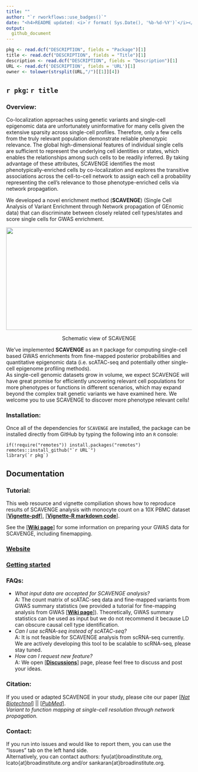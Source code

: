 ```yaml
---
title: ""  
author: "`r rworkflows::use_badges()`" 
date: "<h4>README updated: <i>`r format( Sys.Date(), '%b-%d-%Y')`</i></h4>"
output:
  github_document
---
```


<!-- To modify Package/Title/Description/Authors fields, edit the DESCRIPTION file -->

```r
pkg <- read.dcf("DESCRIPTION", fields = "Package")[1]
title <- read.dcf("DESCRIPTION", fields = "Title")[1]
description <- read.dcf("DESCRIPTION", fields = "Description")[1]
URL <- read.dcf('DESCRIPTION', fields = 'URL')[1]
owner <- tolower(strsplit(URL,"/")[[1]][4])
```
 
## ``r pkg``: `r title`

### Overview:

Co-localization approaches using genetic variants and single-cell epigenomic data are unfortunately uninformative for many cells given the extensive sparsity across single-cell profiles. Therefore, only a few cells from the truly relevant population demonstrate reliable phenotypic relevance. The global high-dimensional features of individual single cells are sufficient to represent the underlying cell identities or states, which enables the relationships among such cells to be readily inferred. By taking advantage of these attributes, SCAVENGE identifies the most phenotypically-enriched cells by co-localization and explores the transitive associations across the cell-to-cell network to assign each cell a probability representing the cell’s relevance to those phenotype-enriched cells via network propagation.

We developed a novel enrichment method (**SCAVENGE**) (Single Cell Analysis of Variant Enrichment through Network propagation of GEnomic data) that can discriminate between closely related cell types/states and score single cells for GWAS enrichment. 


<div align=center> <img src="image/schematic-view_1.png" width="680" height="278"> </div> 

<p align="center">Schematic view of SCAVENGE</p>  



We've implemented **SCAVENGE** as an `R` package for computing single-cell based GWAS enrichments from fine-mapped posterior probabilities and quantitative epigenomic data (i.e. scATAC-seq and potentially other single-cell epigenome profiling methods).  
As single-cell genomic datasets grow in volume, we expect SCAVENGE will have great promise for efficiently uncovering relevant cell populations for more phenotypes or functions in different scenarios, which may expand beyond the complex trait genetic variants we have examined here. We welcome you to use SCAVENGE to discover more phenotype relevant cells!

### Installation:

Once all of the dependencies for `SCAVENGE` are installed, the package can be installed 
directly from GitHub by typing the following into an `R` console:

```
if(!require("remotes")) install.packages("remotes")
remotes::install_github("`r URL`")
library(`r pkg`)
```


## Documentation 

### Tutorial:
This web resource and vignette compiliation shows how to reproduce results of SCAVENGE analysis with monocyte count on a 10X PBMC dataset [[**Vignette-pdf**]](doc/SCAVENGE-vignette.pdf), [[**Vignette-R markdown code**]](doc/SCAVENGE-vignette.Rmd). 

See the [[**Wiki page**]](https://github.com/sankaranlab/SCAVENGE/wiki)  for some information on preparing your GWAS data for SCAVENGE, including finemapping.

### [Website](https://`r owner`.github.io/`r pkg`) 
### [Getting started](https://`r owner`.github.io/`r pkg`/articles/`r pkg`) 

### FAQs:
- *What input data are accepted for SCAVENGE analysis?*  
A: The count matrix of scATAC-seq data and fine-mapped variants from GWAS summary statistics (we provided a tutorial for fine-mapping analysis from GWAS [[**Wiki page**]](https://github.com/sankaranlab/SCAVENGE/wiki)). Theoretically, GWAS summary statistics can be used as input but we do not recommend it because LD can obscure causal cell type identification.
- *Can I use scRNA-seq instead of scATAC-seq?*  
A: It is not feasible for SCAVENGE analysis from scRNA-seq currently. We are actively developing this tool to be scalable to scRNA-seq, please stay tuned. 
- *How can I request new feature?*  
A: We open [[**Discussions**]](https://github.com/sankaranlab/SCAVENGE/discussions) page, please feel free to discuss and post your ideas. 


### Citation:
If you used or adapted SCAVENGE in your study, please cite our paper [[*Nat Biotechnol*]](https://www.nature.com/articles/s41587-022-01341-y)  || [[*PubMed*]](https://pubmed.ncbi.nlm.nih.gov/35668323/).   
*Variant to function mapping at single-cell resolution through network propagation.*


### Contact:
If you run into issues and would like to report them, you can use the "Issues" tab on the left hand side.  
Alternatively, you can contact authors: fyu{at}broadinstitute.org, lcato{at}broadinstitute.org and/or sankaran{at}broadinstitute.org.  
